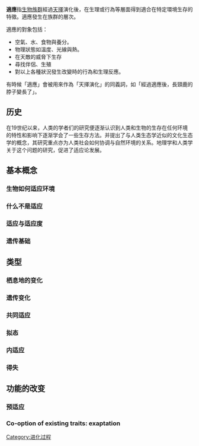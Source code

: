 {{expand|time=2014-08-05T09:27:29+00:00}}
{{进化生物学}}

{{Otheruses|subject=演化生物學詞彙|other=其他稱作「適應」的現象|適應 (消歧義)}}

'''適應'''指[[种群|生物族群]]經過[[天擇|天擇]]演化後，在生理或行為等層面得到適合在特定環境生存的特徵。適應發生在族群的層次。

適應的對象包括：
* 空氣、水、食物與養分。
* 物理狀態如溫度、光線與熱。
* 在天敵的威脅下生存
* 尋找伴侶、生殖
* 對以上各種狀況發生改變時的行為和生理反應。

有時候「適應」會被用來作為「天擇演化」的同義詞，如「經過適應後，長頸鹿的脖子變長了」。

==历史==
在19世纪以来，人类的学者们的研究便逐渐认识到人类和生物的生存在任何环境的特性和影响下逐渐学会了一些生存方法。并提出了与人类生态学近似的文化生态学的概念，其研究重点亦为人类社会如何协调与自然环境的关系。地理学和人类学关于这个问题的研究，促进了适应论发展。

==基本概念==

===生物如何适应环境===

===什么不是适应===

===适应与适应度===

===遗传基础===

==类型==

===栖息地的变化===

===遗传变化===

===共同适应===

===拟态===

===内适应===

===得失===

==功能的改变==

===预适应===

===Co-option of existing traits: exaptation===

{{进化}}
{{生物学}}
{{物种形成}}

[[Category:进化过程|Category:进化过程]]